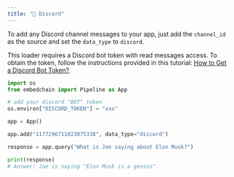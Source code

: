 ```yaml
---
title: "💬 Discord"
---
```


To add any Discord channel messages to your app, just add the `channel_id` as the source and set the `data_type` to `discord`.

<Note>
    This loader requires a Discord bot token with read messages access.
    To obtain the token, follow the instructions provided in this tutorial: 
    <a href="https://www.writebots.com/discord-bot-token/">How to Get a Discord Bot Token?</a>.
</Note>

```python
import os
from embedchain import Pipeline as App

# add your discord "BOT" token
os.environ["DISCORD_TOKEN"] = "xxx"

app = App()

app.add("1177296711023075338", data_type="discord")

response = app.query("What is Joe saying about Elon Musk?")

print(response)
# Answer: Joe is saying "Elon Musk is a genius".
```
